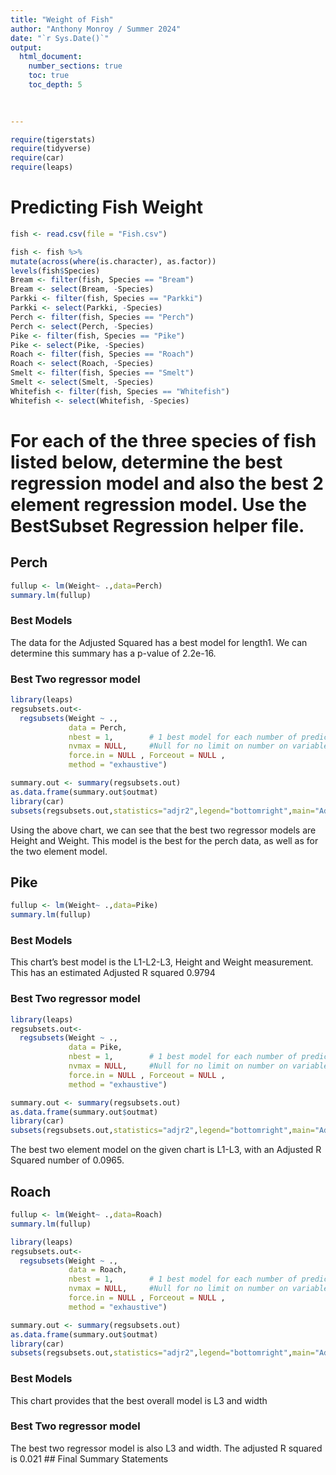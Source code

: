 ```yaml
---
title: "Weight of Fish"
author: "Anthony Monroy / Summer 2024"
date: "`r Sys.Date()`"  
output: 
  html_document:
    number_sections: true
    toc: true
    toc_depth: 5

 
    
---
```



```r
require(tigerstats)
require(tidyverse)
require(car)
require(leaps)
```

# Predicting Fish Weight
```r
fish <- read.csv(file = "Fish.csv")
```

```r
 
fish <- fish %>%
mutate(across(where(is.character), as.factor))
levels(fish$Species)
Bream <- filter(fish, Species == "Bream")
Bream <- select(Bream, -Species) 
Parkki <- filter(fish, Species == "Parkki")
Parkki <- select(Parkki, -Species) 
Perch <- filter(fish, Species == "Perch")
Perch <- select(Perch, -Species) 
Pike <- filter(fish, Species == "Pike")
Pike <- select(Pike, -Species) 
Roach <- filter(fish, Species == "Roach")
Roach <- select(Roach, -Species) 
Smelt <- filter(fish, Species == "Smelt")
Smelt <- select(Smelt, -Species) 
Whitefish <- filter(fish, Species == "Whitefish")
Whitefish <- select(Whitefish, -Species) 
```

# For each of the three species of fish listed below, determine the best regression model and also the best 2 element regression model. Use the BestSubset Regression helper file.


## Perch

```r
fullup <- lm(Weight~ .,data=Perch)
summary.lm(fullup)
```

### Best Models

The data for the Adjusted Squared has a best model for length1. We can determine this summary has a p-value of 2.2e-16. 

### Best Two regressor model

```r
library(leaps)
regsubsets.out<-
  regsubsets(Weight ~ .,
             data = Perch,
             nbest = 1,        # 1 best model for each number of predictors 
             nvmax = NULL,     #Null for no limit on number on variables
             force.in = NULL , Forceout = NULL ,
             method = "exhaustive")

summary.out <- summary(regsubsets.out)
as.data.frame(summary.out$outmat)
library(car)
subsets(regsubsets.out,statistics="adjr2",legend="bottomright",main="Adjusted R^2")
```


Using the above chart, we can see that the best two regressor models are Height and Weight. This model is the best for the perch data, as well as for the two element model. 

## Pike

```r
fullup <- lm(Weight~ .,data=Pike)
summary.lm(fullup)
```

### Best Models

This chart's best model is the L1-L2-L3, Height and Weight measurement. This has an estimated Adjusted R squared 0.9794

### Best Two regressor model

```r
library(leaps)
regsubsets.out<-
  regsubsets(Weight ~ .,
             data = Pike,
             nbest = 1,        # 1 best model for each number of predictors 
             nvmax = NULL,     #Null for no limit on number on variables
             force.in = NULL , Forceout = NULL ,
             method = "exhaustive")

summary.out <- summary(regsubsets.out)
as.data.frame(summary.out$outmat)
library(car)
subsets(regsubsets.out,statistics="adjr2",legend="bottomright",main="Adjusted R^2")
```

The best two element model on the given chart is L1-L3, with an Adjusted R Squared number of 0.0965.

## Roach

```r
fullup <- lm(Weight~ .,data=Roach)
summary.lm(fullup)
```

```r
library(leaps)
regsubsets.out<-
  regsubsets(Weight ~ .,
             data = Roach,
             nbest = 1,        # 1 best model for each number of predictors 
             nvmax = NULL,     #Null for no limit on number on variables
             force.in = NULL , Forceout = NULL ,
             method = "exhaustive")

summary.out <- summary(regsubsets.out)
as.data.frame(summary.out$outmat)
library(car)
subsets(regsubsets.out,statistics="adjr2",legend="bottomright",main="Adjusted R^2")
```
### Best Models

This chart provides that the best overall model is L3 and width

### Best Two regressor model

The best two regressor model is also L3 and width. The adjusted R squared is 0.021
## Final Summary Statements